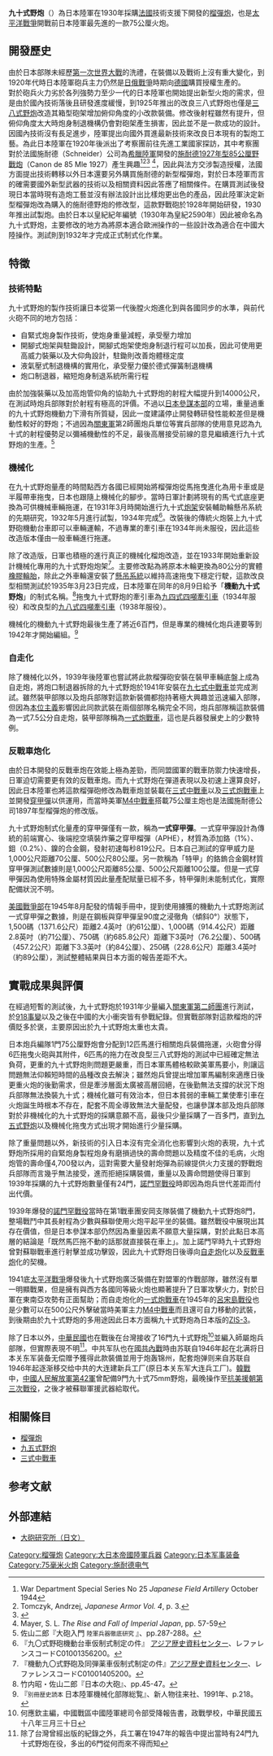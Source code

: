 {{noteTA
|1=zh-hans:毫米;zh-hk:毫米;zh-tw:公厘;
|2=zh-hans:米;zh-hk:米;zh-tw:公尺;
|3=zh-hans:坦克;zh-hk:坦克;zh-tw:戰車;
|4=zh-hans:主战坦克;zh-hk:主戰坦克;zh-tw:主力戰車;
}}
{{Infobox Weapon
|name= 九十式野炮
|image= File:Type90FG.jpg
|image_size= 300px
|caption= 在[[美國|美國]][[奧克拉荷馬州|奧克拉荷馬州]][[錫爾堡|錫爾堡]]的美國陸軍野戰裝備博物館展示的九十式野炮
|origin= {{JPN-EMP}} 
|type= [[榴彈炮|榴彈炮]]
<!-- 種類選擇 -->
|is_ranged=yes
|is_bladed=
|is_explosive=yes
|is_artillery=yes
|is_vehicle=
|is_missile=
|is_UK=
<!-- 服役記錄 -->
|service=1930年至1953年
|used_by={{JPN-EMP}}<br />{{ROC}}<br />{{PRC}}
|wars=[[918事變|918事變]] 、[[第二次世界大戰|第二次世界大戰]]、[[國共內戰|國共內戰]]、[[韓戰|韓戰]]
<!-- 生產歷史 -->
|designer= 
|design_date=
|manufacturer=
|unit_cost=20萬650元日幣／門
|production_date=
|number=786門 
|variants=
<!-- 基本規格 -->
|spec_label=
|weight= 1.4噸（6馬拖曳版本）<br />1.6噸（機械化拖曳版本）
|length= 5公尺
|part_length=2.88公尺（38.4倍徑）
|width=
|height=1.6公尺
|diameter=
|crew=6
<!-- 投射武器規格 --> 
|cartridge= 三八式榴霰彈
九四式榴彈 - 6.2公斤<br /> 
九十式榴彈 - 5.1公斤<br /> 
九十式尖鋭彈 - 6.17公斤<br /> 
九四式鋼製榴彈 - <br />
九〇式破甲榴彈 - <br />
九〇式榴霰彈 - <br />
九〇式燃烧弹 - <br />
九〇式照明彈 - <br />
九〇式煙霧彈 - <br />
一式[[穿甲彈|穿甲彈]] - <br />
4式穿甲弹 
|caliber=75 x 424公厘
|action= 
|rate=10-12發／分（2分鐘射擊狀態）<br>6-8發／分（5分鐘射擊狀態）<br>2發／分（長時間射擊時）
|velocity= 680 公尺／秒
|range=
|max_range=13,890公尺
|feed=
<!-- 火炮規格 -->
|breech=
|recoil= 液氣壓複合式，後座長度1公尺
|carriage=
|elevation=+43 / -8 度
|traverse=中心線左右各25度
<!-- 爆炸物內填炸藥規格 --> 
|filling=
|filling_weight=
|detonation=
|yield=
}}
'''九十式野炮'''（{{Lang-ja|{{Ruby|'''九〇式野砲'''|きゅうまるしきやほう}}}}）為日本陸軍在1930年採購[[法國|法國]]技術支援下開發的[[榴彈炮|榴彈炮]]，也是[[太平洋戰爭|太平洋戰爭]]開戰前日本陸軍最先進的一款75公厘火炮。

==開發歷史==
由於日本部隊未經歷[[第一次世界大戰|第一次世界大戰]]的洗禮，在裝備以及戰術上沒有重大變化，到1920年代時日本陸軍砲兵主力仍然是[[日俄戰爭|日俄戰爭]]時期向[[德國|德國]]購買授權生產的{{link-ja|三八式野炮|三八式野砲}}。<br />

對於砲兵火力劣於各列強勢力至少一代的日本陸軍也開始提出新型火炮的需求，但是由於國內技術落後且研發進度緩慢，到1925年推出的改良三八式野炮也僅是[[三八式野炮|三八式野炮]]改造其箱型砲架增加俯仰角度的小改款裝備。修改後射程雖然有提升，但俯仰角度太大時炮身制退機構仍會對砲架產生損害，因此並不是一款成功的設計。<br />

因國內技術沒有長足進步，陸軍提出向國外買進最新技術來改良日本現有的製炮工藝。為此日本陸軍在1920年後派出了考察團前往先進工業國家探訪，其中考察團對於法國施耐德（Schneider）公司為[[希臘陸軍|希臘陸軍]]開發的[[施耐德1927年型85公厘野戰炮|施耐德1927年型85公厘野戰炮]]（Canon de 85 Mle 1927）產生興趣<ref name="ss25">War Department Special Series No 25 ''Japanese Field Artillery'' October 1944</ref><ref>Tomczyk, Andrzej, ''Japanese Armor Vol. 4'', p. 3.</ref><ref>{{Cite web |url=http://www.historyofwar.org/articles/weapons_type_3_chi_nu.html |title=History of War |accessdate=2014-03-08 |archive-date=2017-10-23 |archive-url=https://web.archive.org/web/20171023011102/http://www.historyofwar.org/articles/weapons_type_3_chi_nu.html |dead-url=no }}</ref> <ref>Mayer, S. L. ''The Rise and Fall of Imperial Japan'', pp. 57-59</ref>，因此與法方交涉製造授權，法國方面提出技術轉移以外日本還要另外購買施耐德的新型榴彈炮，對於日本陸軍而言的確需要國外新型武器的技術以及相關資料因此答應了相關條件。在購買測試後發現日本當時現有造炮工藝並沒有辦法設計出比樣炮更出色的產品，因此陸軍決定新型榴彈炮改為購入的施耐德野炮的修改型，這款野戰砲於1928年開始研發，1930年推出試製炮。由於日本以皇紀紀年編號（1930年為皇紀2590年）因此被命名為九十式野炮，主要修改的地方為將原本適合歐洲操作的一些設計改為適合在中國大陸操作。測試則到1932年才完成正式制式化作業。

==特徵==
===技術特點===
九十式野炮的製作技術讓日本從第一代後膛火炮進化到與各國同步的水準，與前代火砲不同的地方包括：

*自緊式炮身製作技術，使炮身重量減輕，承受壓力增加
*開腳式炮架與駐鋤設計，開腳式炮架使炮身制退行程可以加長，因此可使用更高威力裝藥以及大仰角設計，駐鋤則改善炮體穩定度
*液氣壓式制退機構的實用化，承受壓力優於德式彈簧制退機構
*炮口制退器，縮短炮身制退系統所需行程
由於加強裝藥以及加高炮管仰角的協助九十式野炮的射程大幅提升到14000公尺，在測試時炮兵部隊對於射程有極高的評價。不過以[[日本參謀本部|日本參謀本部]]的立場，重量過重的九十式野炮機動力下滑有所質疑，因此一度建議停止開發轉研發性能較差但是機動性較好的野炮；不過因為[[關東軍|關東軍]]第2師團炮兵單位等實兵部隊的使用意見認為九十式的射程優勢足以彌補機動性的不足，最後高層接受前線的意見繼續進行九十式野炮的生產。<ref>佐山二郎『大砲入門 <small> 陸軍兵器徹底研究 </small>』、pp.287-288。</ref>

===機械化===
在九十式野炮量產的時間點西方各國已經開始將榴彈炮從馬拖曳進化為用卡車或是半履帶車拖曳，日本也跟隨上機械化的腳步。當時日軍計劃將現有的馬弋式底座更換為可供機械車輛拖運，在1931年3月時開始進行九十式[[炮架|炮架]]安裝輔助輪懸吊系統的先期研究，1932年5月進行試製，1934年完成<ref>『九〇式野砲機動台車仮制式制定の件』 [[アジア歴史資料センター|アジア歴史資料センター]]、レファレンスコードC01001356200。</ref>。改裝後的傳統火炮裝上九十式野砲機動台車即可以車輛運輸，不過專業的牽引車在1934年尚未服役，因此這些改造版本僅由一般車輛進行拖運。

除了改造版，日軍也積極的進行真正的機械化榴炮改造，並在1933年開始重新設計機械化專用的九十式野炮炮架<ref>『機動九〇式野砲及同弾薬車仮制式制定の件』[[アジア歴史資料センター|アジア歴史資料センター]]、レファレンスコードC01001405200。</ref>。主要修改點為將原本木輪更換為80公分的實體[[橡膠|橡膠]][[輪胎|輪胎]]，除此之外車輪還安裝了[[懸吊系統|懸吊系統]]以維持高速拖曳下穩定行駛，這款改良型相關測試於1935年3月23日完成，日本陸軍在同年的8月9日給予「'''機動九十式野炮'''」的制式名稱。<ref>竹内昭・佐山二郎『日本の大砲』、pp.45-47。</ref>拖曳九十式野炮的牽引車為[[九四式四噸牽引車|九四式四噸牽引車]]（1934年服役）和改良型的[[九八式四噸牽引車|九八式四噸牽引車]]（1938年服役）。

機械化的機動九十式野炮最後生產了將近6百門，但是專業的機械化炮兵連要等到1942年才開始編組。<ref>『<small>別冊歴史読本 </small>日本陸軍機械化部隊総覧』、新人物往来社、1991年、p.218。</ref>

===自走化===
除了機械化以外，1939年後陸軍也嘗試將此款榴彈砲安裝在裝甲車輛底盤上成為自走炮，將炮口制退器拆除的九十式野炮於1941年安裝在[[九七式中戰車|九七式中戰車]]並完成測試。雖然裝甲部隊以及炮兵部隊對這款新裝備都抱持著極大興趣並迅速編入部隊，但因為[[本位主義|本位主義]]影響因此同款武裝在兩個部隊名稱完全不同，炮兵部隊稱這款裝備為一式7.5公分自走炮，裝甲部隊稱為[[一式炮戰車|一式炮戰車]]，這也是兵器發展史上的少數特例。

===反戰車炮化===
由於日本開發的反戰車炮在效能上極為差勁，而同盟國軍的戰車防禦力快速增長，日軍迫切需要更有效的反戰車炮。而九十式野炮在彈道表現以及初速上還算良好，因此日本陸軍也將這款榴彈砲修改為戰車炮並裝載在[[三式中戰車|三式中戰車]]以及[[三式炮戰車|三式炮戰車]]上並開發[[穿甲彈|穿甲彈]]以供運用，而當時美軍[[M4中戰車|M4中戰車]]搭載75公厘主炮也是法國施耐德公司1897年型榴彈炮的修改版。

九十式野炮制式化量產的穿甲彈僅有一款，稱為'''一式穿甲彈'''。一式穿甲彈設計為傳統的前端實心、後端挖空填裝炸藥之穿甲榴彈（APHE），材質為添加鉻（1%）、鉬（0.2%）、鎳的合金鋼，發射初速每秒819公尺。日本自己測試的穿甲威力是1,000公尺距離70公厘、500公尺80公厘。另一款稱為「特甲」的鉻鎢合金鋼材質穿甲彈測試數據則是1,000公尺距離85公厘、500公尺距離100公厘。但是一式穿甲彈因為使用特殊金屬材質因此量產配賦量已經不多，特甲彈則未能制式化，實際配備狀況不明。

[[美國戰爭部|美國戰爭部]]在1945年8月配發的情報手冊中，提到使用擄獲的機動九十式野炮測試一式穿甲彈之數據，則是在鋼板與穿甲彈呈90度之浸徹角（傾斜0°）狀態下，1,500碼（1371.6公尺）距離2.4英吋（約61公厘）、1,000碼（914.4公尺）距離2.8英吋（約71公厘）、750碼（約685.8公尺）距離下3英吋（76.2公厘）、500碼（457.2公尺）距離下3.3英吋（約84公厘）、250碼（228.6公尺）距離3.4英吋（約89公厘），測試整體結果與日本方面的報告差距不大。

==實戰成果與評價==
在經過短暫的測試後，九十式野炮於1931年少量編入[[關東軍|關東軍]][[第二師團|第二師團]]進行測試，於[[918事變|918事變]]以及之後在中國的大小衝突皆有參戰紀錄。但實戰部隊對這款榴炮的評價貶多於褒，主要原因出於九十式野炮太重也太貴。

日本炮兵編隊1門75公厘野炮會分配到12匹馬進行相關炮兵裝備拖運，火砲會分得6匹{{link-en|挽馬|Draft horse}}拖曳火砲與其附件，6匹馬的拖力在改良型三八式野炮的測試中已經確定無法負荷，更重的九十式野炮則問題更嚴重，而日本軍馬體格較歐美軍馬要小，則讓這問題無法仰賴短時間的品種改良去解決；雖然炮兵曾提出增加軍馬編制來適應日後更重火炮的後勤需求，但是牽涉層面太廣被高層回絕，在後勤無法支撐的狀況下炮兵部隊無法換裝九十式；機械化雖可有效治本，但日本貧弱的車輛工業使牽引車在火炮誕生時根本不存在，配套不周全導致無法大量配發，也讓參謀本部及炮兵部隊對於非機械化的九十式野炮的採購意願不高，最後只少量採購了一百多門，直到[[九五式野炮|九五式野炮]]以及機械化拖曳方式出現才開始進行少量採購。

除了重量問題以外，新技術的引入日本沒有完全消化也影響到火炮的表現，九十式野炮所採用的自緊炮身製程炮身有磨損過快的壽命問題以及精度不佳的毛病，火炮炮管的壽命僅4,700發以內，這對需要大量發射炮彈為前線提供火力支援的野戰炮兵部隊而言幾乎無法接受，進而拒絕採購裝備，重量以及壽命問題使得日軍到1939年採購的九十式野炮數量僅有24門，[[諾門罕戰役|諾門罕戰役]]時即因為炮兵世代差距而付出代價。

1939年爆發的[[諾門罕戰役|諾門罕戰役]]當時在第1戰車團安岡支隊裝備了機動九十式野炮8門，整場戰鬥中其長射程為少數與蘇聯使用火炮平起平坐的裝備。雖然戰役中展現出其存在價值，但是日本參謀本部仍然因為重量因素不願意大量採購，對於此點日本高層的結論是「既然馬匹拖不動的話那就直接裝在車上」。加上諾門罕時九十式野炮曾對蘇聯戰車進行射擊並成功擊毀，因此九十式野炮日後導向[[自走炮|自走炮]]化以及[[反戰車炮|反戰車炮]]化的契機。

1941底[[太平洋戰爭|太平洋戰爭]]爆發後九十式野炮廣泛裝備在對盟軍的作戰部隊，雖然沒有單一明顯戰果，但是擁有與西方各國同等級火炮也顯著提升了日軍攻擊火力，對於日軍在東南亞攻勢有正面幫助；而自走炮化的[[一式炮戰車|一式炮戰車]]在1945年的[[呂宋島戰役|呂宋島戰役]]也是少數可以在500公尺外擊破當時美軍主力[[M4中戰車|M4中戰車]]而且還可自力移動的武裝，到後期由於九十式野炮的多用途因此日本方面稱九十式野炮為日本版的[[ZiS-3加農炮|ZIS-3]]。

除了日本以外，[[中華民國|中華民國]]也在戰後在台灣接收了16門九十式野炮<ref>何應欽主編，中國戰區中國陸軍總司令部受降報告書，政戰學校，中華民國五十八年三月三十日</ref>並編入師屬炮兵部隊，但實際表現不明<ref>除了台灣曾經出版的紀錄之外，兵工署在1947年的報告中提出當時有24門九十式野炮在役，多出的6門從何而來不得而知</ref>。中共军队也在[[國共內戰|國共內戰]]時由苏联自1946年起在北满将日本关东军装备无偿赠予獲得此款裝備並用于炮轰锦州，配套炮弹则来自苏联自1946年起逐渐移交给中共的大连建新兵工厂(原日本关东军大连兵工厂)。[[韓戰|韓戰]]中，[[中國人民解放軍陸軍第七十四集團軍|中國人民解放軍第42軍]]曾配備9門九十式75mm野炮，最晚操作至[[抗美援朝第三次戰役|抗美援朝第三次戰役]]，之後才被蘇聯軍援武器給取代。

==相關條目==
*[[榴彈炮|榴彈炮]]
*[[九五式野炮|九五式野炮]]
*[[三式中戰車|三式中戰車]]

==参考文献==
<div class="references-small">
<references />
</div>

==外部連結==
*[https://web.archive.org/web/20090725195418/http://sus3041.web.infoseek.co.jp/contents/gun_db/t90_75fg.htm 大砲研究所（日文）]
{{日本帝国陆军火炮}}
[[Category:榴彈炮|Category:榴彈炮]]
[[Category:大日本帝國陸軍兵器|Category:大日本帝國陸軍兵器]]
[[Category:日本军事装备|Category:日本军事装备]]
[[Category:75毫米火炮|Category:75毫米火炮]]
[[Category:施耐德电气|Category:施耐德电气]]